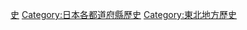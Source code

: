 {{日本行政區劃分類導航|歷史}}
{{Commonscat|History of Iwate prefecture}}

{{DEFAULTSORT:Iwate}}
[[Category:岩手縣|史]]
[[Category:日本各都道府縣歷史|Category:日本各都道府縣歷史]]
[[Category:東北地方歷史|Category:東北地方歷史]]